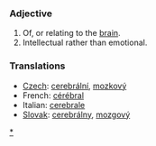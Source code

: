 ===Adjective===

#Of, or relating to the [[brain]].
#Intellectual rather than emotional.

=== Translations ===

*[[Czech]]: [[cerebrální]], [[mozkový]]
*French: [[cérébral]]
*Italian: [[cerebrale]]
*[[Slovak]]: [[cerebrálny]], [[mozgový]]

[[Category:Cerebral|*]]
